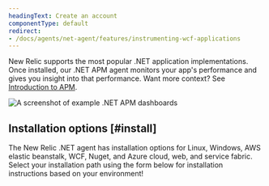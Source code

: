 ```yaml
---
headingText: Create an account
componentType: default
redirect:
- /docs/agents/net-agent/features/instrumenting-wcf-applications  
---
```


New Relic supports the most popular .NET application implementations. Once installed, our .NET APM agent monitors your app's performance and gives you insight into that performance. Want more context? See [Introduction to APM](/docs/apm/new-relic-apm/getting-started/introduction-apm).

<img
  title="Example .NET APM dashboards"
  alt="A screenshot of example .NET APM dashboards"
  src="/images/apm_screenshot-crop_overview-of-the-dotnet-agent.webp"
/>

## Installation options [#install]

The New Relic .NET agent has installation options for Linux, Windows, AWS elastic beanstalk, WCF, Nuget, and Azure cloud, web, and service fabric. Select your installation path using the form below for installation instructions based on your environment!
